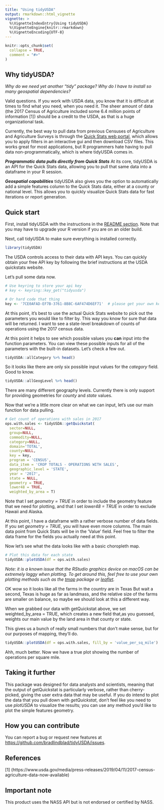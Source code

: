 ```yaml
---
title: "Using tidyUSDA"
output: rmarkdown::html_vignette
vignette: >
  %\VignetteIndexEntry{Using tidyUSDA}
  %\VignetteEngine{knitr::rmarkdown}
  %\VignetteEncoding{UTF-8}
---
```


```r
knitr::opts_chunk$set(
  collapse = TRUE,
  comment = "#>"
)
```



## Why tidyUSDA?
*Why do we need yet another "tidy" package? Why do I have to install so many geospatial dependencies?*

Valid questions. If you work with USDA data, you know that it is difficult at  times to find what you need, when you need it. The sheer amount of data (the 2017 Census of Agriculture included some 6.4 million points of information [1]) should be a credit to the USDA, as that is a huge organizational task.    

Currently, the best way to pull data from previous Censuses of Agriculture and Agriculture Surveys is through the [Quick Stats web portal](https://quickstats.nass.usda.gov/), which allows you to apply filters in an interactive gui and then download CSV files. This works great for most applications, but R programmers hate having to pull data non-programmatically, which is where tidyUSDA comes in.     

***Programmatic data pulls directly from Quick Stats*** 
At its core, tidyUSDA is an API for the Quick Stats data, allowing you to pull that same data into a dataframe in your R session.

***Geospatial capabilities*** 
tidyUSDA also gives you the option to automatically add a simple features column to the Quick Stats data, either at a county or national level. This allows you to quickly visualize Quick Stats data for fast iterations or report generation.


## Quick start

First, install tidyUSDA with the instructions in the [README section](https://github.com/bradlindblad/tidyUSDA#Installation). Note that you may have to upgrade your R version if you are on an older build.

Next, call tidyUSDA to make sure everything is installed correctly.
```r
library(tidyUSDA)
```

The USDA controls access to their data with API keys. You can quickly obtain your free API key by following the brief instructions at the USDA quickstats website.

Let's pull some data now.
```r
# Use keyring to store your api key
# key <- keyring::key_get("tidyusda")

# Or hard code that thing
key <- '7CE0AFAD-EF7B-3761-8B8C-6AF474D6EF71'  # please get your own key!
```

At this point, it's best to use the actual Quick Stats website to pick out the parameters you would like to filter by. This way you know for sure that data will be returned. I want to see a state-level breakdown of counts of operations using the 2017 census data.

At this point it helps to see which possible values you **can** input into the function parameters. You can view these possible inputs for all of the parameters with the built-in datasets. Let's check a few out.

```r
tidyUSDA::allCategory %>% head()
```

So it looks like there are only six possible input values for the *category* field. Good to know.

```r
tidyUSDA::allGeogLevel %>% head()
```

There are many different geography levels. Currently there is only support for providing geometries for *county* and *state* values.

Now that we're a little more clear on what we can input, let's use our main function for data pulling.

```r
# Get count of operations with sales in 2017
ops.with.sales <- tidyUSDA::getQuickstat(
  sector=NULL,
  group=NULL,
  commodity=NULL,
  category=NULL,
  domain='TOTAL',
  county=NULL,
  key = key,
  program = 'CENSUS',
  data_item = 'CROP TOTALS - OPERATIONS WITH SALES',
  geographic_level = 'STATE',
  year = '2017',
  state = NULL,
  geometry = TRUE,
  lower48 = TRUE, 
  weighted_by_area = T)
```

Note that I set *geometry = TRUE* in order to include the geometry feature that we need for plotting, and that I set *lower48 = TRUE* in order to exclude Hawaii and Alaska.

At this point, I have a dataframe with a rather verbose number of data fields. If you set *geometry = TRUE*, you will have even more columns. The main data point from Quick Stats will be in the 'Value' field. Feel free to filter the data frame for the fields you actually need at this point.

Now let's see what the data looks like with a basic choropleth map.
```r
# Plot this data for each state
tidyUSDA::plotUSDA(df = ops.with.sales)

```

*Note: it is a known issue that the RStudio graphics device on macOS can be extremely laggy when plotting. To get around this, feel free to use your own plotting methods such as the [tmap](https://github.com/mtennekes/tmap) package or [leaflet](https://rstudio.github.io/leaflet/).*

OK wow so it looks like all the farms in the country are in Texas But wait a second, Texas is huge as far as landmass, and the relative size of the farms are smaller on balance, so maybe we should look at this a different way. 

When we grabbed our data with getQuickstat above, we set weighted_by_area = TRUE, which creates a new field that,as you guessed, weights our main value by the land area in that county or state.

This gives us a bunch of really small numbers that don't make sense, but for our purposes of mapping, they'll do.

```r
tidyUSDA::plotUSDA(df = ops.with.sales, fill_by = 'value_per_sq_mile')
```

Ahh, much better. Now we have a true plot showing the number of operations per square mile.

## Taking it further
This package was designed for data analysts and scientists, meaning that the output of getQuickstat is particularly verbose, rather than cherry-picked, giving the user extra data that may be useful. If you do intend to plot the data that you pull down with *getQuickstat*, don't feel like you need to use *plotUSDA* to visualize the results; you can use any method you'd like to plot the simple features geometry.

## How you can contribute
You can report a bug or request new features at [https://github.com/bradlindblad/tidyUSDA/issues](https://github.com/bradlindblad/tidyUSDA/issues). 


## References

[1] (https://www.usda.gov/media/press-releases/2019/04/11/2017-census-agriculture-data-now-available)

## Important note
This product uses the NASS API but is not endorsed or certified by NASS.